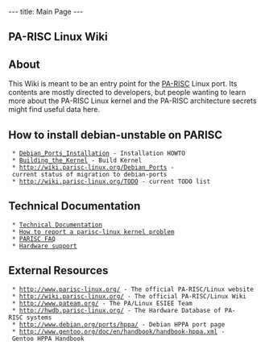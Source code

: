 ---
title: Main Page
---

== PA-RISC Linux Wiki ==

== About ==

This Wiki is meant to be an entry point for the [http://en.wikipedia.org/wiki/PARISC PA-RISC] Linux port. Its contents are mostly directed to developers, but people wanting to learn more about the PA-RISC Linux kernel and the PA-RISC architecture secrets might find useful data here.

== How to install debian-unstable on PARISC ==

  * [[Debian_Ports_Installation]] - Installation HOWTO
  * [[Building_the_Kernel]] - Build Kernel
  * http://wiki.parisc-linux.org/Debian_Ports - current status of migration to debian-ports
  * http://wiki.parisc-linux.org/TODO - current TODO list

== Technical Documentation ==
  * [[Technical Documentation]]
  * [[How to report a parisc-linux kernel problem]]
  * [[PARISC FAQ]]
  * [[Hardware support]]


== External Resources ==

  * http://www.parisc-linux.org/ - The official PA-RISC/Linux website
  * http://wiki.parisc-linux.org/ - The official PA-RISC/Linux Wiki
  * http://www.pateam.org/ - The PA/Linux ESIEE Team
  * http://hwdb.parisc-linux.org/ - The Hardware Database of PA-RISC systems
  * http://www.debian.org/ports/hppa/ - Debian HPPA port page
  * http://www.gentoo.org/doc/en/handbook/handbook-hppa.xml - Gentoo HPPA Handbook